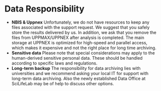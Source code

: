 # Data Responsibility

- **NBIS & Uppnex** Unfortunately, we do not have resources to keep any files associated with the support request. We suggest that you safely store the results delivered by us. In addition, we ask that you remove the files from UPPMAX/UPPNEX after analysis is completed. The main storage at UPPNEX is optimized for high-speed and parallel access, which makes it expensive and not the right place for long time archiving.
- **Sensitive data** Please note that special considerations may apply to the human-derived sensitive personal data. These should be handled according to specific laws and regulations.
- **Long-term backup** The responsibility for data archiving lies with universities and we recommend asking your local IT for support with long-term data archiving. Also the newly established Data Office at SciLifeLab may be of help to discuss other options.